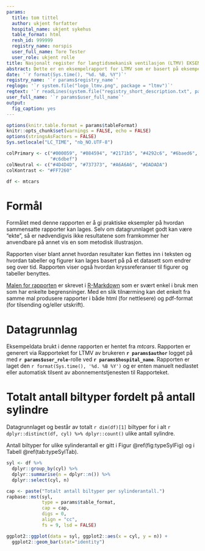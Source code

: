 ```yaml
---
params:
  title: tom tittel
  author: ukjent forfatter
  hospital_name: ukjent sykehus
  table_format: html
  resh_id: 999999
  registry_name: norspis
  user_full_name: Tore Tester
  user_role: ukjent rolle
title: Nasjonalt register for langtidsmekanisk ventilasjon (LTMV) EKSEMPELRAPPORT
abstract: Dette er en eksempelrapport for LTMV som er basert på eksempeldata men som antagelig ikke er nyttig for noe. Formålet er å gi praktiske eksempler på hvordan slike rapporter kan etableres
date: '`r format(Sys.time(), "%d. %B, %Y")`'
registry_name: '`r params$registry_name`'
reglogo: '`r system.file("logo_ltmv.png", package = "ltmv")`'
regtext: '`r readLines(system.file("registry_short_description.txt", package = "ltmv"))`'
user_full_name: '`r params$user_full_name`'
output:
  fig_caption: yes
---
```





```r
options(knitr.table.format = params$tableFormat)
knitr::opts_chunk$set(warnings = FALSE, echo = FALSE)
options(stringsAsFactors = FALSE)
Sys.setlocale("LC_TIME", "nb_NO.UTF-8")
```




```r
colPrimary <- c("#000059", "#084594", "#2171b5", "#4292c6", "#6baed6",
                "#c6dbef")
colNeutral <- c("#4D4D4D", "#737373", "#A6A6A6", "#DADADA")
colKontrast <- "#FF7260"
```

```r
df <- mtcars
```


# Formål
Formålet med denne rapporten er å gi praktiske eksempler på hvordan sammensatte
rapporter kan lages. Selv om datagrunnlaget godt kan være "ekte", så er
nødvendigvis ikke resultatene som framkommer her anvendbare på annet vis en som
metodisk illustrasjon.

Rapporten viser blant annet hvordan resultater kan flettes inn i teksten og
hvordan tabeller og figurer kan lages basert på på et datasett som endrer seg
over tid. Rapporten viser også hvordan kryssreferanser til figurer og tabeller
benyttes.

[Malen for rapporten](https://github.com/Rapporteket/ltmv/blob/main/inst/sample_report.Rmd)
er skrevet i [R-Markdown](https://rmarkdown.rstudio.com/) som er svært enkel i
bruk men som har enkelte begrensninger. Med en slik tilnærming kan det enkelt
fra samme mal produsere rapporter i både html (for nettlesere) og pdf-format
(for tilsending og/eller utskrift).

# Datagrunnlag
Eksempeldata brukt i denne rapporten er hentet fra _mtcars_. Rapporten er
generert via Rapporteket for LTMV av brukeren
__`r params$author`__ logget på med  __`r params$user_role`__-rolle ved
__`r params$hospital_name`__. Rapporten er laget den
`r format(Sys.time(), '%d. %B %Y')` og er enten manuelt nedlastet eller
automatisk tilsent av abonnementstjenesten til Rapporteket.


# Totalt antall biltyper fordelt på antall sylindre
Datagrunnlaget og består av totalt `r dim(df)[1]` biltyper for i alt
`r dplyr::distinct(df, cyl) %>% dplyr::count()` ulike antall sylindre.

Antall biltyper for ulike sylinderantall er gitt i Figur \@ref(fig:typeSylFig) og i Tabell \@ref(tab:typeSylTab).

```r
syl <- df %>%
  dplyr::group_by(cyl) %>%
  dplyr::summarise(n = dplyr::n()) %>%
  dplyr::select(cyl, n)
```

```r
cap <- paste("Totalt antall biltyper per sylinderantall.")
rapbase::mst(syl,
             type = params$table_format,
             cap = cap,
             digs = 0,
             align = "cc",
             fs = 9, lsd = FALSE)
```

```r
ggplot2::ggplot(data = syl, ggplot2::aes(x = cyl, y = n)) +
  ggplot2::geom_bar(stat="identity")
```
